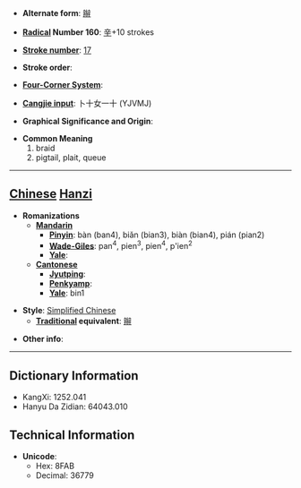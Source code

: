 * '''Alternate form''': [[辮]]

* '''[[Wiktionary:Chinese radical index| Radical]] Number 160''': [[Wiktionary:Chinese radical index 辛|辛]]+10 strokes

* '''[[Wiktionary:Chinese total strokes index|Stroke number]]''': [[Wiktionary:Chinese total strokes index 17|17]]

* '''Stroke order''': 

* '''[[Wiktionary:Chinese four corner index|Four-Corner System]]''': 

* '''[[Wiktionary:Chinese Cangjie index|Cangjie input]]''': 卜十女一十 (YJVMJ)

* '''Graphical Significance and Origin''': 

* '''Common Meaning'''
*#braid
*# pigtail, plait, queue


----

== [[Chinese]] [[Hanzi]] ==

* '''Romanizations'''
** '''[[Mandarin]]'''
*** '''[[Pinyin]]''': bàn (ban4), biǎn (bian3), biàn (bian4), pián (pian2)
*** '''[[Wade-Giles]]''': pan<sup>4</sup>, pien<sup>3</sup>, pien<sup>4</sup>, p'ien<sup>2</sup>
*** '''[[Yale]]''': 
** '''[[Cantonese]]'''
*** '''[[Jyutping]]''':
*** '''[[Penkyamp]]''': 
*** '''[[Yale]]''': bin1

* '''Style''': [[Simplified Chinese]] 
** '''[[Traditional Chinese|Traditional]] equivalent''': [[辮]]

* '''Other info''': 

----

== Dictionary Information ==

* KangXi: 1252.041
* Hanyu Da Zidian: 64043.010

== Technical Information ==

* '''Unicode''':
** Hex: 8FAB
** Decimal: 36779
